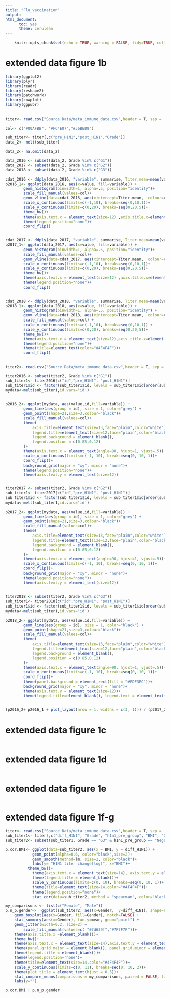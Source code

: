 ```yaml
---
title: "Flu_vaccination"
output: 
html_document:
      toc: yes
      theme: cerulean
---
```


          
```r
	knitr::opts_chunk$set(echo = TRUE, warning = FALSE, tidy=TRUE, collapse=TRUE)
```


# extended data figure 1b

```r
library(ggplot2)
library(plyr)
library(readr)
library(reshape2)
library(patchwork)
library(cowplot)
library(ggpubr) 
	
	
titer<- read.csv("Source Data/meta_immune_data.csv",header = T, sep = ',', row.names = 1)
	
col<- c("#00AFBB", "#FC4E07","#36BED9")

sub_titer<- titer[,c("pre_H1N1","post_H1N1","Grade")]
data_2<- melt(sub_titer)

data_2<- na.omit(data_2)

data_2016 <- subset(data_2, Grade %in% c("G1"))
data_2017 <- subset(data_2, Grade %in% c("G2"))
data_2018 <- subset(data_2, Grade %in% c("G3"))

cdat_2016 <- ddply(data_2016, "variable", summarise, Titer.mean=mean(value))
p2016_1<- ggplot(data_2016, aes(x=value, fill=variable)) +
	    geom_histogram(binwidth=1, alpha=.5, position="identity")+
	    scale_fill_manual(values=col)+
	    geom_vline(data=cdat_2016, aes(xintercept=Titer.mean,  colour=c("#FC4E07","#00AFBB" )), linetype="dashed", size=1) +
	    scale_x_continuous(limits=c(-1,10), breaks=seq(0,10,1))+
	    scale_y_continuous(limits=c(0,20), breaks=seq(0,20,5))+
	    theme_bw()+
	    theme(axis.text.x = element_text(size=12) ,axis.title.x=element_blank(),axis.title.y=element_blank()) + 
	    theme(legend.position="none")+
	    coord_flip()
	

cdat_2017 <- ddply(data_2017, "variable", summarise, Titer.mean=mean(value))
p2017_1<- ggplot(data_2017, aes(x=value, fill=variable)) +
	    geom_histogram(binwidth=1, alpha=.5, position="identity")+
	    scale_fill_manual(values=col)+
	    geom_vline(data=cdat_2017, aes(xintercept=Titer.mean,  colour=c("#FC4E07","#00AFBB" )), linetype="dashed", size=1) +
	    scale_x_continuous(limits=c(-1,10), breaks=seq(0,10,1))+
	    scale_y_continuous(limits=c(0,20), breaks=seq(0,20,5))+
	    theme_bw()+
	    theme(axis.text.x = element_text(size=12) ,axis.title.x=element_blank(),axis.title.y=element_blank()) + 
	    theme(legend.position="none")+
	    coord_flip()
	    

cdat_2018 <- ddply(data_2018, "variable", summarise, Titer.mean=mean(value))
p2018_1<- ggplot(data_2018, aes(x=value, fill=variable)) +
	    geom_histogram(binwidth=1, alpha=.5, position="identity") +
	    geom_vline(data=cdat_2018, aes(xintercept=Titer.mean,  colour=c("#FC4E07","#00AFBB" )), linetype="dashed", size=1)+
	    scale_fill_manual(values=col) +
	    scale_x_continuous(limits=c(-1,10), breaks=seq(0,10,1)) +
	    scale_y_continuous(limits=c(0,20), breaks=seq(0,20,5))+
	    theme_bw()+
	    theme(axis.text.x = element_text(size=12),axis.title.x=element_blank(),axis.title.y=element_blank()) + 
	    theme(legend.position="none")+
	    theme(title=element_text(color="#4F4F4F"))+
	    coord_flip()
	

titer2<- read.csv("Source Data/meta_immune_data.csv",header = T, sep = ',')

titer2016 <- subset(titer2, Grade %in% c("G1"))
sub_titer1<- titer2016[c("id","pre_H1N1", "post_H1N1")]
sub_titer1$id <- factor(sub_titer1$id, levels = sub_titer1$id[order(sub_titer1$pre_H1N1,sub_titer1$post_H1N1)])
mydata<-melt(sub_titer1,id.vars='id')
	

p2016_2<- ggplot(mydata, aes(value,id,fill=variable)) +
	    geom_line(aes(group = id), size = 1, color="grey") +
	    geom_point(shape=21,size=3,colour="black")+
	    scale_fill_manual(values=col)+
	    theme(
	        axis.title=element_text(size=13,face="plain",color="white"),
	        legend.title=element_text(size=12,face="plain",color="black"),
	        legend.background = element_blank(),
	        legend.position = c(0.85,0.12)
	    )+ 
	    theme(axis.text.x = element_text(angle=90, hjust=1, vjust=.5))+
	    scale_x_continuous(limits=c(-1, 10), breaks=seq(0, 10, 1))+ 
	    coord_flip()+ 
	    background_grid(major = "xy", minor = "none")+ 
	    theme(legend.position="none")+
	    theme(axis.text.y = element_text(size=12))


titer2017 <- subset(titer2, Grade %in% c("G2"))
sub_titer1<- titer2017[c("id","pre_H1N1", "post_H1N1")]
sub_titer1$id <- factor(sub_titer1$id, levels = sub_titer1$id[order(sub_titer1$pre_H1N1,sub_titer1$post_H1N1)])
mydata<-melt(sub_titer1,id.vars='id')
	
p2017_2<- ggplot(mydata, aes(value,id,fill=variable)) +
	    geom_line(aes(group = id), size = 1, color="grey") +
	    geom_point(shape=21,size=3,colour="black")+
	    scale_fill_manual(values=col)+
	    theme(
	        axis.title=element_text(size=13,face="plain",color="white"),
	        legend.title=element_text(size=12,face="plain",color="black"),
	        legend.background = element_blank(),
	        legend.position = c(0.85,0.12)
	    )+ 
	    theme(axis.text.x = element_text(angle=90, hjust=1, vjust=.5))+
	    scale_x_continuous(limits=c(-1, 10), breaks=seq(0, 10, 1))+ 
	    coord_flip()+ 
	    background_grid(major = "xy", minor = "none")+ 
	    theme(legend.position="none")+
	    theme(axis.text.y = element_text(size=12))
	
	
titer2018 <- subset(titer2, Grade %in% c("G3"))
sub_titer1<- titer2018[c("id","pre_H1N1", "post_H1N1")]
sub_titer1$id <- factor(sub_titer1$id, levels = sub_titer1$id[order(sub_titer1$pre_H1N1,sub_titer1$post_H1N1)])
mydata<-melt(sub_titer1,id.vars='id')
	
p2018_2<- ggplot(mydata, aes(value,id,fill=variable)) +
	    geom_line(aes(group = id), size = 1, color="black") +
	    geom_point(shape=21,size=3,colour="black")+
	    scale_fill_manual(values=col)+
	    theme(
	        axis.title=element_text(size=13,face="plain",color="white"),
	        legend.title=element_text(size=12,face="plain",color="black"),
	        legend.background = element_blank(),
	        legend.position = c(0.85,0.12)
	    )+ 
	    theme(axis.text.x = element_text(angle=90, hjust=1, vjust=.5))+
	    scale_x_continuous(limits=c(-1, 10), breaks=seq(0, 10, 1))+ 
	    coord_flip()+ 
	    theme(panel.background = element_rect(fill = "#FDF3EC"))+
	    background_grid(major = "xy", minor = "none")+ 
	    theme(axis.text.y = element_text(size=12))+ 
	    theme(legend.title=element_blank(), legend.text = element_text(size = 12))
	

(p2016_2+ p2016_1 + plot_layout(nrow = 1, widths = c(3, 1))) / (p2017_2+ p2017_1 + plot_layout(nrow = 1, widths = c(3, 1))) / (p2018_2 + p2018_1 + plot_layout(nrow = 1, widths = c(3, 1))) #fig001

```

# extended data figure 1c

```r


```

# extended data figure 1d

```r


```

# extended data figure 1e

```r


```

# extended data figure 1f-g

```r
titer<- read.csv("Source Data/meta_immune_data.csv",header = T, sep = ',',row.names = 1)
sub_titer1<- titer[,c("diff_H1N1", "Grade", "h1n1_pre_group", "BMI", "Gender")]
sub_titer2<- subset(sub_titer1, Grade == "G3" & h1n1_pre_group == "Negative")

p.cor.BMI<- ggplot(data=sub_titer2, aes(x = BMI, y = diff_H1N1)) +
	        geom_point(alpha=0.6, color="black",size=2)+ 
	        geom_smooth(method=lm, size=2, color="black")+ 
	        labs(y= "H1N1 titer change(log)", x="BMI")+
          theme_bw()+
	        theme(axis.text.x = element_text(size=14), axis.text.y = element_text(size=14)) +
	        theme(legend.title = element_blank())+ 
	        scale_y_continuous(limits=c(0, 10), breaks=seq(0, 10, 1))+
	        theme(title=element_text(size=14,color="#4F4F4F"))+
	        theme(legend.position="none")+
	        stat_cor(data=sub_titer2, method = "spearman", color="black", size=6)

my_comparisons <- list(c("Female", "Male"))
p.n_p.gender<-  ggplot(sub_titer2, aes(x=Gender,  y=diff_H1N1), shape=8 ) +
    geom_boxplot(aes(x=Gender, fill=Gender), notch=FALSE) +
    stat_summary(aes(x=Gender), fun.y=mean, geom="point") +
    geom_jitter(width=0.2, size=2) +
        scale_fill_manual(values=c( "#7d639f","#7F7F7F"))+
    theme(axis.title.x =element_blank())+
    theme_bw()+ 
    theme(axis.text.x = element_text(size=14),axis.text.y = element_text(size=14)) + 
    theme(panel.grid.major = element_blank(), panel.grid.minor = element_blank()) + 
    theme(legend.title = element_blank())+ 
    theme(legend.position='none')+
    theme(title=element_text(size=14,color="#4F4F4F"))+
    scale_y_continuous(limits=c(0, 11), breaks=seq(0, 10, 2))+
    theme(plot.title = element_text(hjust = 0.5))+
    stat_compare_means(comparisons = my_comparisons, paired = FALSE, label = "p.signif", color="black", size=6)+
    labs(y="")

p.cor.BMI | p.n_p.gender 

```

